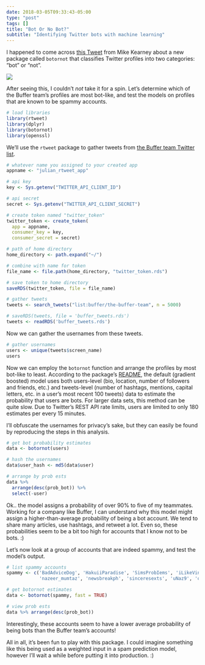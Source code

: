 ```yaml
---
date: 2018-03-05T09:33:43-05:00
type: "post"
tags: []
title: "Bot Or No Bot?"
subtitle: "Identifying Twitter bots with machine learning"
---
```


I happened to come across [this Tweet](https://twitter.com/kearneymw/status/970070047073951744) from Mike Kearney about a new package called `botornot` that classifies Twitter profiles into two categories: "bot" or "not". 

![](https://media.makeameme.org/created/bots-bots-9c4m68.jpg)


After seeing this, I couldn't _not_ take it for a spin. Let's determine which of the Buffer team's profiles are most bot-like, and test the models on profiles that are known to be spammy accounts.

```r
# load libraries
library(rtweet)
library(dplyr)
library(botornot)
library(openssl)
```

We'll use the `rtweet` package to gather tweets from [the Buffer team Twitter list](https://twitter.com/buffer/lists/the-buffer-team).

```r
# whatever name you assigned to your created app
appname <- "julian_rtweet_app"

# api key
key <- Sys.getenv("TWITTER_API_CLIENT_ID")

# api secret
secret <- Sys.getenv("TWITTER_API_CLIENT_SECRET")

# create token named "twitter_token"
twitter_token <- create_token(
  app = appname,
  consumer_key = key,
  consumer_secret = secret)

# path of home directory
home_directory <- path.expand("~/")

# combine with name for token
file_name <- file.path(home_directory, "twitter_token.rds")

# save token to home directory
saveRDS(twitter_token, file = file_name)
```

```r
# gather tweets
tweets <- search_tweets("list:buffer/the-buffer-team", n = 5000)
```

```r
# saveRDS(tweets, file = 'buffer_tweets.rds')
tweets <- readRDS('buffer_tweets.rds')
```

Now we can gather the usernames from these tweets.

```r
# gather usernames
users <- unique(tweets$screen_name)
users
```

Now we can employ the `botornot` function and arrange the profiles by most bot-like to least. According to the package's [README](https://github.com/mkearney/botornot), the default (gradient boosted) model uses both users-level (bio, location, number of followers and friends, etc.) and tweets-level (number of hashtags, mentions, capital letters, etc. in a user’s most recent 100 tweets) data to estimate the probability that users are bots. For larger data sets, this method can be quite slow. Due to Twitter’s REST API rate limits, users are limited to only 180 estimates per every 15 minutes.

I'll obfuscate the usernames for privacy's sake, but they can easily be found by reproducing the steps in this analysis.

```r
# get bot probability estimates
data <- botornot(users)

# hash the usernames
data$user_hash <- md5(data$user)

# arrange by prob ests
data %>% 
  arrange(desc(prob_bot)) %>% 
  select(-user)
```

Ok.. the model assigns a probability of over 90% to five of my teammates. Working for a company like Buffer, I can understand why this model might assign a higher-than-average probability of being a bot account. We tend to share many articles, use hashtags, and retweet a lot. Even so, these probabilities seem to be a bit too high for accounts that I know not to be bots. :) 

Let's now look at a group of accounts that are indeed spammy, and test the model's output.

```r
# list spammy accounts
spammy <- c('BadAdviceDog', 'HakuiiParadise', 'SimsProbIems', 'iLikeVinesDaily', '0GM10S',
            'nazeer_mumtaz', 'newsbreakph', 'sinceresexts', 'uNaz9', 'ocalastyle', 'ApparelPorn', 'jawned')

# get botornot estimates
data <- botornot(spammy, fast = TRUE)

# view prob ests
data %>% arrange(desc(prob_bot))
```

Interestingly, these accounts seem to have a lower average probability of being bots than the Buffer team's accounts! 

All in all, it's been fun to play with this package. I could imagine something like this being used as a weighted input in a spam prediction model, however I'll wait a while before putting it into production. :) 
